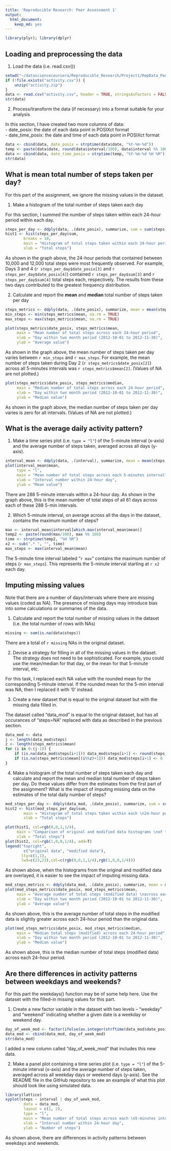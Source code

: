 ```yaml
---
title: 'Reproducible Research: Peer Assessment 1'
output:
  html_document:
    keep_md: yes
---
```


```r
library(plyr); library(dplyr)
```

## Loading and preprocessing the data
1. Load the data (i.e. read.csv())

```r
setwd("~/datasciencecoursera/Reproducible_Research/Project1/RepData_PeerAssessment1")
if (!file.exists("activity.csv")) {
    unzip("activity.zip")
}
data <- read.csv("activity.csv", header = TRUE, stringsAsFactors = FALSE)
str(data)
```



2. Process/transform the data (if necessary) into a format suitable for your analysis

In this section, I have created two more columns of data:<br>
- date_posix: the date of each data point in POSIXct format<br>
- date_time_posix: the date and time of each data point in POSIXct format<br>

```r
data <- cbind(data, date_posix = strptime(data$date, "%Y-%m-%d"))  
temp <- paste(data$date, round(data$interval/100), data$interval %% 100)
data <- cbind(data, date_time_posix = strptime(temp, "%Y-%m-%d %H %M"))
str(data)
```



## What is mean total number of steps taken per day?

For this part of the assignment, we ignore the missing values in the dataset.

1. Make a histogram of the total number of steps taken each day

For this section, I summed the number of steps taken within each 24-hour period
within each day.

```r
steps_per_day <- ddply(data, .(date_posix), summarize, sum = sum(steps))
hist1 <- hist(steps_per_day$sum, 
        breaks = 10,
        main = "Histogram of total steps taken within each 24-hour period",
        xlab = "Total steps")
``` 

As shown in the graph above, the 24-hour periods that contained between 10,000 and 12,000 total steps were most frequently observed. For example, Days 3 and 4 (`r steps_per_day$date_posix[3]` and `r steps_per_day$date_posix[4]`) contained `r steps_per_day$sum[3]` and `r steps_per_day$sum[4]`  total steps each, respectively. The results from these two days contributed to the greatest frequency distribution.

2. Calculate and report the <b>mean</b> and <b>median</b> total number of steps taken per day

```r
steps_metrics <- ddply(data, .(date_posix), summarize, mean = mean(steps), median = median(steps))
min_steps <- min(steps_metrics$mean, na.rm = TRUE)
max_steps <- max(steps_metrics$mean, na.rm = TRUE)

plot(steps_metrics$date_posix, steps_metrics$mean, 
     main = "Mean number of total steps across each 24-hour period",
     xlab = "Day within two month period (2012-10-01 to 2012-11-30)",
     ylab = "Average value")
```

As shown in the graph above, the mean number of steps taken per day varies between `r min_steps` and `r max_steps`. For example, the mean number of steps taken during Day 2 (`r steps_metrics$date_posix[2]`) across all 5-minutes intervals was `r steps_metrics$mean[2]`. (Values of NA are not plotted.)

```r
plot(steps_metrics$date_posix, steps_metrics$median, 
     main = "Median number of total steps across each 24-hour period",
     xlab = "Day within two month period (2012-10-01 to 2012-11-30)",
     ylab = "Median value")
```

As shown in the graph above, the median number of steps taken per day varies 
is zero for all intervals. (Values of NA are not plotted.)


## What is the average daily activity pattern?

1. Make a time series plot (i.e. `type = "l"`) of the 5-minute interval (x-axis) and the average number of steps taken, averaged across all days (y-axis).

```r
interval_mean <- ddply(data, .(interval), summarize, mean = mean(steps, na.rm = TRUE), median = median(steps, na.rm = TRUE))
plot(interval_mean$mean, 
     type = "l",
     main = "Mean number of total steps across each 5-minutes interval",
     xlab = "Interval number within 24-hour day",
     ylab = "Mean value")
```

There are 288 5-minute intervals within a 24-hour day. As shown in the graph above, this is the mean number of total steps of all 61 days across each of these 288 5-min intervals.

2. Which 5-minute interval, on average across all the days in the dataset, contains the maximum number of steps?

```r
max <- interval_mean$interval[which.max(interval_mean$mean)]
temp2 <- paste(round(max/100), max %% 100)
time <- strptime(temp2, "%H %M")
x2 <- sub(".* ", "", time)
max_steps <- max(interval_mean$mean)
```

The 5-minute time interval labeled "`r max`" contains the maximum number of steps 
(`r max_steps`). This represents the 5-minute interval starting at `r x2` each
day. 

## Imputing missing values

Note that there are a number of days/intervals where there are missing values (coded as NA). The presence of missing days may introduce bias into some calculations or summaries of the data.

1. Calculate and report the total number of missing values in the dataset (i.e. the total number of rows with NAs)

```r
missing <- sum(is.na(data$steps)) 
```

There are a total of `r missing` NAs in the original dataset.

2. Devise a strategy for filling in all of the missing values in the dataset. The strategy does not need to be sophisticated. For example, you could use the mean/median for that day, or the mean for that 5-minute interval, etc.

For this task, I replaced each NA value with the rounded mean for the corresponding 5-minute interval. If the rounded mean for the 5-min interval was NA, then I replaced it with '0' instead.

3. Create a new dataset that is equal to the original dataset but with the missing data filled in.

The dataset called "data_mod" is equal to the original dataset, but has all occurances of "steps=NA" replaced with data as described in the previous section.

```r
data_mod <- data
j <- length(data_mod$steps)
z <- length(steps_metrics$mean)
for (i in 0:(j-1)) { 
    if (is.na(data_mod$steps[i+1])) data_mod$steps[i+1] <- round(steps_metrics$mean[(i%%z)+1])
    if (is.na(steps_metrics$mean[(i%%z)+1])) data_mod$steps[i+1] <- 0
}
```

4. Make a histogram of the total number of steps taken each day and calculate and report the mean and median total number of steps taken per day. Do these values differ from the estimates from the first part of the assignment? What is the impact of imputing missing data on the estimates of the total daily number of steps?

```r
mod_steps_per_day <- ddply(data_mod, .(date_posix), summarize, sum = sum(steps))
hist2 <- hist(mod_steps_per_day$sum,
        main = "Histogram of total steps taken within each \n24-hour period (modified data)",
        xlab = "Total steps")
```

```r
plot(hist1, col=rgb(0,0,1,1/4), 
     main = "Comparison of original and modified data histograms \nof total steps (modified) across each 24-hour period",
     xlab = "Total steps")
plot(hist2, col=rgb(1,0,0,1/4), add=T)
legend("topright", 
        c("original data", "modified data"),
       lty=c(1,1),
       lwd=c(23,23),col=c(rgb(0,0,1,1/4),rgb(1,0,0,1/4)))
```

As shown above, when the histograms from the original and modified data are overlayed,
it is easier to see the impact of imputing missing data.

```r
mod_steps_metrics <- ddply(data_mod, .(date_posix), summarize, mean = mean(steps), median = median(steps)) 
plot(mod_steps_metrics$date_posix, mod_steps_metrics$mean,
     main = "Average number of total steps (modified data) \nacross each 24-hour period",
     xlab = "Day within two month period (2012-10-01 to 2012-11-30)",
     ylab = "Average value")
```

As shown above, this is the average number of total steps in the modified data
is slightly greater across each 24-hour period than the original data.

```r
plot(mod_steps_metrics$date_posix, mod_steps_metrics$median,
     main = "Median total steps (modified) across each 24-hour period",
     xlab = "Day within two month period (2012-10-01 to 2012-11-30)",
     ylab = "Median value")
```

As shown above, this is the median number of total steps (modified data) across each 24-hour period.

## Are there differences in activity patterns between weekdays and weekends?

For this part the weekdays() function may be of some help here. Use the dataset with the filled-in missing values for this part.

1. Create a new factor variable in the dataset with two levels – “weekday” and “weekend” indicating whether a given date is a weekday or weekend day.

```r
day_of_week_mod <- factor(ifelse(as.integer(strftime(data_mod$date_posix,'%u'))>5, "weekend", "weekday"))
data_mod <- cbind(data_mod, day_of_week_mod)
str(data_mod)
```

I added a new column called "day_of_week_mod" that includes this new data.

2. Make a panel plot containing a time series plot (i.e. `type = "l"`) of the 5-minute interval (x-axis) and the average number of steps taken, averaged across all weekday days or weekend days (y-axis). See the README file in the GitHub repository to see an example of what this plot should look like using simulated data.

```r
library(lattice)
xyplot(steps ~ interval | day_of_week_mod, 
        data = data_mod, 
        layout = c(1, 2), 
        type = "l", 
        main = "Mean number of total steps across each \n5-minutes interval, split by weekend and weekday",
        xlab = "Interval number within 24-hour day",
        ylab = "Number of steps")
```

As shown above, there are differences in activity patterns between weekdays and weekends.